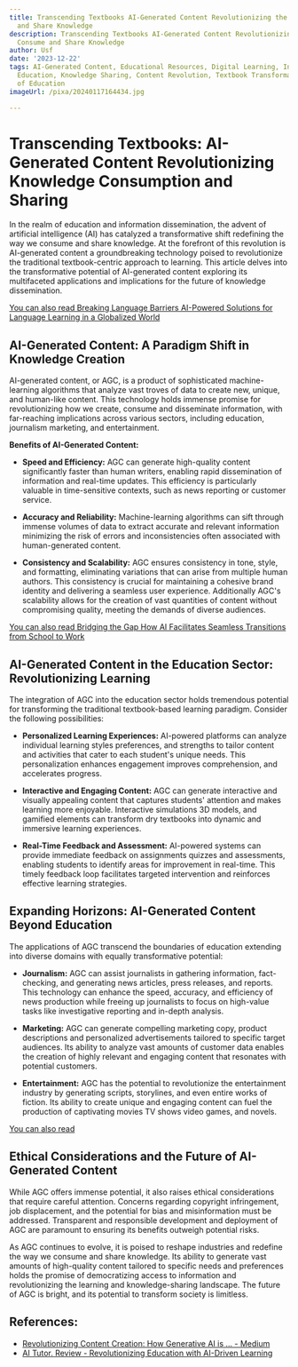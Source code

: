 ```yaml
---
title: Transcending Textbooks AI-Generated Content Revolutionizing the Way We Consume
  and Share Knowledge
description: Transcending Textbooks AI-Generated Content Revolutionizing the Way We
  Consume and Share Knowledge
author: Usf
date: '2023-12-22'
tags: AI-Generated Content, Educational Resources, Digital Learning, Innovation in
  Education, Knowledge Sharing, Content Revolution, Textbook Transformation, Future
  of Education
imageUrl: /pixa/20240117164434.jpg

---
```

#  Transcending  Textbooks: AI-Generated Content Revolutionizing Knowledge Consumption and Sharing

In the realm of education and information dissemination, the advent of artificial intelligence (AI) has catalyzed a transformative shift redefining the way we consume and share knowledge. At the forefront of this revolution is AI-generated content a  groundbreaking technology poised to revolutionize the traditional textbook-centric approach to learning. This article delves into the transformative potential of AI-generated content exploring its multifaceted applications and  implications for the  future of knowledge dissemination.

[You can also read Breaking Language Barriers AI-Powered Solutions for  Language Learning in a Globalized World](Breaking%20Language%20Barriers%20AI-Powered%20Solutions%20for%20Language%20Learning%20in%20a%20Globalized%20World)


## AI-Generated Content:  A Paradigm Shift in Knowledge Creation

AI-generated content, or AGC, is a product of sophisticated machine-learning algorithms  that analyze vast  troves of data to create new, unique, and human-like content. This technology holds immense promise for revolutionizing how we create, consume and disseminate information, with far-reaching implications across  various sectors, including education, journalism marketing, and entertainment.

**Benefits of AI-Generated Content:**

- **Speed and Efficiency:** AGC can generate high-quality content significantly faster than human  writers, enabling rapid dissemination  of  information  and real-time updates. This efficiency is particularly valuable in time-sensitive contexts, such as news reporting  or customer service.

- **Accuracy and Reliability:** Machine-learning algorithms  can sift through immense volumes of data to extract accurate  and  relevant information minimizing the risk of errors  and inconsistencies often  associated with human-generated content.

- **Consistency and Scalability:** AGC ensures consistency in tone, style, and formatting, eliminating variations that can  arise from multiple human authors. This  consistency  is crucial for maintaining a cohesive brand  identity and delivering a seamless user experience. Additionally AGC's scalability allows for the creation of vast quantities of content without compromising quality, meeting the demands of diverse audiences.

[You can  also read  Bridging  the Gap How AI Facilitates Seamless Transitions from School to Work](Bridging%20the%20Gap%20How%20AI%20Facilitates%20Seamless%20Transitions%20from%20School%20to%20Work)


## AI-Generated Content in the Education Sector: Revolutionizing Learning

The integration of AGC into the education sector holds tremendous potential for transforming  the traditional textbook-based learning paradigm.  Consider the following possibilities:

- **Personalized Learning Experiences:** AI-powered platforms can  analyze individual learning styles preferences, and strengths to tailor  content and activities that cater to each student's unique needs. This personalization enhances engagement improves comprehension, and accelerates progress.

- **Interactive and Engaging Content:** AGC can generate interactive and visually  appealing content  that captures students' attention and makes learning more enjoyable. Interactive simulations 3D models, and gamified elements can transform  dry  textbooks into dynamic and  immersive learning experiences.

- **Real-Time Feedback and Assessment:**  AI-powered systems  can provide immediate  feedback  on assignments quizzes and  assessments, enabling students to identify areas for improvement in real-time. This timely feedback loop facilitates targeted intervention and reinforces  effective learning strategies.

## Expanding Horizons: AI-Generated Content Beyond Education

The applications of AGC transcend the boundaries of education extending into  diverse domains with equally transformative  potential:

- **Journalism:** AGC can assist journalists in gathering information, fact-checking, and generating news articles, press  releases, and reports. This technology can enhance the speed, accuracy, and efficiency of news production  while freeing up journalists to focus on high-value tasks like investigative reporting and in-depth analysis.

- **Marketing:** AGC can generate compelling  marketing copy, product descriptions and personalized advertisements tailored to specific target audiences. Its  ability to analyze  vast amounts of customer data enables the creation of highly relevant and engaging content that resonates with potential customers.

- **Entertainment:** AGC has  the potential to revolutionize the entertainment industry  by generating scripts, storylines, and  even entire works of fiction.  Its ability to create unique and engaging content can fuel the production of captivating movies TV shows video games, and novels.

[You can  also read ]()


## Ethical Considerations  and the Future of  AI-Generated Content

While  AGC offers immense potential,  it also raises ethical considerations that require careful attention. Concerns regarding  copyright infringement, job  displacement, and the  potential for bias and misinformation  must be addressed. Transparent and responsible development and deployment  of AGC are paramount  to ensuring its benefits outweigh  potential risks.

As AGC continues to evolve, it is poised to reshape industries and redefine the way we consume  and share knowledge. Its ability to  generate vast amounts of high-quality content tailored to  specific needs  and preferences holds the promise of democratizing access to information and revolutionizing the learning and knowledge-sharing landscape. The future of AGC is bright, and its potential to transform society is limitless.

## References:
- [Revolutionizing Content Creation: How Generative AI is ... - Medium](https://medium.com/@Sens_EI/revolutionizing-content-creation-how-generative-ai-is-transforming-our-world-7545534b3d03)
- [AI Tutor. Review - Revolutionizing Education with AI-Driven Learning](https://www.linkedin.com/pulse/ai-tutor-review-revolutionizing-education-ai-driven-news)

